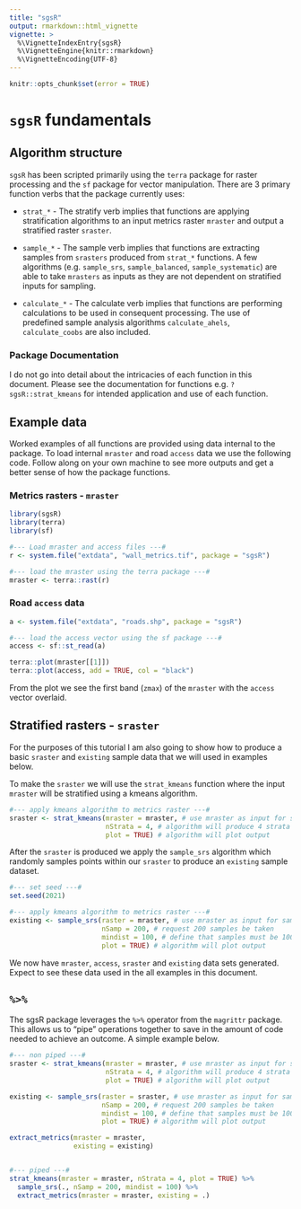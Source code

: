 ```yaml
---
title: "sgsR"
output: rmarkdown::html_vignette
vignette: >
  %\VignetteIndexEntry{sgsR}
  %\VignetteEngine{knitr::rmarkdown}
  %\VignetteEncoding{UTF-8}
---
```


```r
knitr::opts_chunk$set(error = TRUE)
```

# `sgsR` fundamentals {#fund .unnumbered}

## Algorithm structure {#str .unnumbered}

`sgsR` has been scripted primarily using the `terra` package for raster processing and the `sf` package for vector manipulation. There are 3 primary function verbs that the package currently uses:

*   `strat_*` - The stratify verb implies that functions are applying stratification algorithms to an input metrics raster `mraster` and output a stratified raster `sraster`.

*   `sample_*` - The sample verb implies that functions are extracting samples from `srasters` produced from `strat_*` functions. A few algorithms (e.g. `sample_srs`, `sample_balanced`, `sample_systematic`) are able to take `mrasters` as inputs as they are not dependent on stratified inputs for sampling.

*   `calculate_*` - The calculate verb implies that functions are performing calculations to be used in consequent processing. The use of predefined sample analysis algorithms `calculate_ahels`, `calculate_coobs` are also included.

::: {.box-content .vig-content}
::: {.box-title .vig-content-top}
### Package Documentation {.unnumbered}
:::
I do not go into detail about the intricacies of each function in this document. Please see the documentation for functions e.g. `?sgsR::strat_kmeans` for intended application and use of each function.
:::

## Example data {.unnumbered}
Worked examples of all functions are provided using data internal to the package. To load internal `mraster` and road `access` data we use the following code. Follow along on your own machine to see more outputs and get a better sense of how the package functions.

### Metrics rasters - `mraster` {#mrast .unnumbered}
```r
library(sgsR)
library(terra)
library(sf)

#--- Load mraster and access files ---#
r <- system.file("extdata", "wall_metrics.tif", package = "sgsR")

#--- load the mraster using the terra package ---#
mraster <- terra::rast(r)
```

### Road `access` data {#vect .unnumbered}
```r
a <- system.file("extdata", "roads.shp", package = "sgsR")

#--- load the access vector using the sf package ---#
access <- sf::st_read(a)
```

```r
terra::plot(mraster[[1]])
terra::plot(access, add = TRUE, col = "black")

```

From the plot we see the first band (`zmax`) of the `mraster` with the `access` vector overlaid. 

## Stratified rasters - `sraster` {#srast .unnumbered}

For the purposes of this tutorial I am also going to show how to produce a basic `sraster` and `existing` sample data that we will used in examples below. 

To make the `sraster` we will use the `strat_kmeans` function where the input `mraster` will be stratified using a kmeans algorithm.

```r
#--- apply kmeans algorithm to metrics raster ---#
sraster <- strat_kmeans(mraster = mraster, # use mraster as input for sampling
                        nStrata = 4, # algorithm will produce 4 strata
                        plot = TRUE) # algorithm will plot output

```

After the `sraster` is produced we apply the `sample_srs` algorithm which randomly samples points within our `sraster` to produce an `existing` sample dataset.

```r
#--- set seed ---#
set.seed(2021)

#--- apply kmeans algorithm to metrics raster ---#
existing <- sample_srs(raster = mraster, # use mraster as input for sampling
                       nSamp = 200, # request 200 samples be taken
                       mindist = 100, # define that samples must be 100 m apart
                       plot = TRUE) # algorithm will plot output

```

We now have `mraster`, `access`, `sraster` and `existing` data sets generated. Expect to see these data used in the all examples in this document.

## `%>%` {#pipe .unnumbered}

The sgsR package leverages the `%>%` operator from the `magrittr` package. This allows us to "pipe" operations together to save in the amount of code needed to achieve an outcome. A simple example below.

```r
#--- non piped ---#
sraster <- strat_kmeans(mraster = mraster, # use mraster as input for sampling
                        nStrata = 4, # algorithm will produce 4 strata
                        plot = TRUE) # algorithm will plot output

existing <- sample_srs(raster = sraster, # use mraster as input for sampling
                       nSamp = 200, # request 200 samples be taken
                       mindist = 100, # define that samples must be 100 m apart
                       plot = TRUE) # algorithm will plot output

extract_metrics(mraster = mraster,
                existing = existing)


#--- piped ---#
strat_kmeans(mraster = mraster, nStrata = 4, plot = TRUE) %>%
  sample_srs(., nSamp = 200, mindist = 100) %>%
  extract_metrics(mraster = mraster, existing = .)

```

